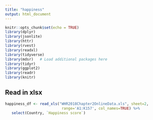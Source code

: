```yaml
---
title: "happiness"
output: html_document
---
```


```r
knitr::opts_chunk$set(echo = TRUE)
library(dplyr)
library(jsonlite)
library(httr)
library(rvest)
library(readxl)
library(tidyverse)
library(mdsr)   # Load additional packages here 
library(tidyr)
library(ggplot2)
library(readr)
library(knitr)
```

## Read in xlsx

```r
happiness_df <- read_xls("WHR2018Chapter2OnlineData.xls", sheet=2,
                          range='A1:K157', col_names=TRUE) %>% 
   select(Country, `Happiness score`)

```


